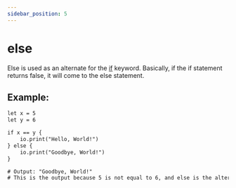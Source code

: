 ```yaml
---
sidebar_position: 5
---
```


# else

Else is used as an alternate for the [if](./if.mdx) keyword. Basically, if the if statement returns false, it will come to the else statement.

## Example:

```txt title="example.ob"
let x = 5
let y = 6

if x == y {
    io.print("Hello, World!")
} else {
    io.print("Goodbye, World!")
}

# Output: "Goodbye, World!"
# This is the output because 5 is not equal to 6, and else is the alternate.
```